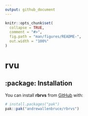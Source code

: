 ```yaml
---
output: github_document
---
```


<!-- README.md is generated from README.Rmd. Please edit that file -->

```r
knitr::opts_chunk$set(
  collapse = TRUE,
  comment = "#>",
  fig.path = "man/figures/README-",
  out.width = "100%"
)
```

# rvu

<!-- badges: start -->
<!-- badges: end -->

## :package: Installation

You can install **rbrvs** from [GitHub](https://github.com/) with:

``` r
# install.packages("pak")
pak::pak("andrewallenbruce/rbrvs")
```
